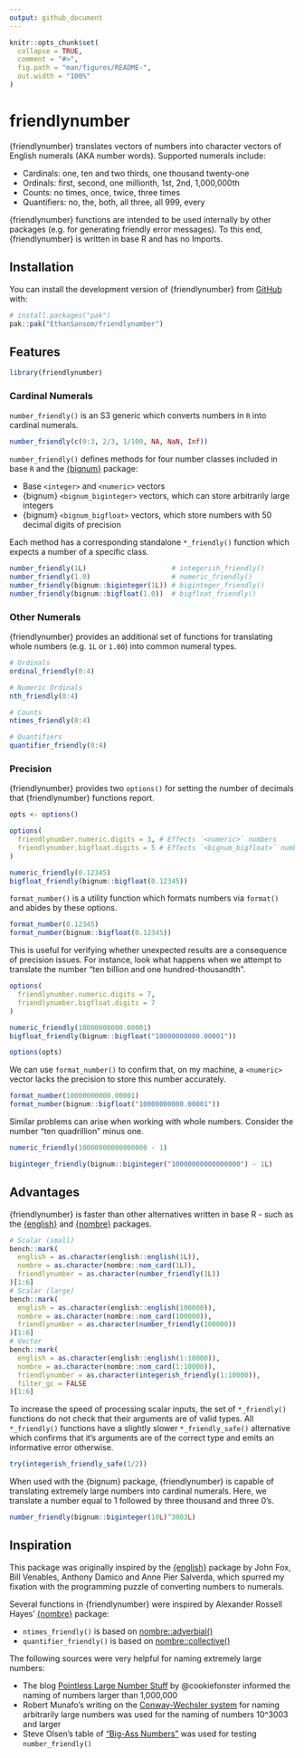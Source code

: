 ```yaml
---
output: github_document
---
```


<!-- README.md is generated from README.Rmd. Please edit that file -->

```r
knitr::opts_chunk$set(
  collapse = TRUE,
  comment = "#>",
  fig.path = "man/figures/README-",
  out.width = "100%"
)
```

# friendlynumber

<!-- badges: start -->
<!-- badges: end -->

{friendlynumber} translates vectors of numbers into character vectors of 
English numerals (AKA number words). Supported numerals include:

* Cardinals: one, ten and two thirds, one thousand twenty-one
* Ordinals: first, second, one millionth, 1st, 2nd, 1,000,000th
* Counts: no times, once, twice, three times
* Quantifiers: no, the, both, all three, all 999, every

{friendlynumber} functions are intended to be used internally by other packages
(e.g. for generating friendly error messages). To this end, {friendlynumber} is
written in base R and has no Imports.

## Installation

You can install the development version of {friendlynumber} from [GitHub](https://github.com/) with:

``` r
# install.packages("pak")
pak::pak("EthanSansom/friendlynumber")
```

## Features

```r
library(friendlynumber)
```

### Cardinal Numerals

`number_friendly()` is an S3 generic which converts numbers in `R` into cardinal numerals.

```r
number_friendly(c(0:3, 2/3, 1/100, NA, NaN, Inf))
```

`number_friendly()` defines methods for four number classes included in base `R` 
and the [{bignum}](https://davidchall.github.io/bignum/) package:

* Base `<integer>` and `<numeric>` vectors
* {bignum} `<bignum_biginteger>` vectors, which can store arbitrarily large integers
* {bignum} `<bignum_bigfloat>` vectors, which store numbers with 50 decimal digits of precision

Each method has a corresponding standalone `*_friendly()` function which expects 
a number of a specific class.

```r
number_friendly(1L)                     # integerish_friendly()
number_friendly(1.0)                    # numeric_friendly()
number_friendly(bignum::biginteger(1L)) # biginteger_friendly()
number_friendly(bignum::bigfloat(1.0))  # bigfloat_friendly()
```

### Other Numerals

{friendlynumber} provides an additional set of functions for translating whole
numbers (e.g. `1L` or `1.00`) into common numeral types.

```r
# Ordinals
ordinal_friendly(0:4)

# Numeric Ordinals
nth_friendly(0:4)

# Counts
ntimes_friendly(0:4)

# Quantifiers
quantifier_friendly(0:4)
```

### Precision

{friendlynumber} provides two `options()` for setting the number of decimals
that {friendlynumber} functions report.

```r
opts <- options()
```

```r
options(
  friendlynumber.numeric.digits = 3, # Effects `<numeric>` numbers
  friendlynumber.bigfloat.digits = 5 # Effects `<bignum_bigfloat>` numbers
)

numeric_friendly(0.12345)
bigfloat_friendly(bignum::bigfloat(0.12345))
```

`format_number()` is a utility function which formats numbers via `format()` and
abides by these options.

```r
format_number(0.12345)
format_number(bignum::bigfloat(0.12345))
```

This is useful for verifying whether unexpected results are a consequence of
precision issues. For instance, look what happens when we attempt to translate
the number "ten billion and one hundred-thousandth".

```r
options(
  friendlynumber.numeric.digits = 7, 
  friendlynumber.bigfloat.digits = 7
)

numeric_friendly(10000000000.00001)
bigfloat_friendly(bignum::bigfloat("10000000000.00001"))
```

```r
options(opts)
```

We can use `format_number()` to confirm that, on my machine, a `<numeric>` 
vector lacks the precision to store this number accurately.

```r
format_number(10000000000.00001)
format_number(bignum::bigfloat("10000000000.00001"))
```

Similar problems can arise when working with whole numbers. Consider the number
"ten quadrillion" minus one.

```r
numeric_friendly(10000000000000000 - 1)
```

```r
biginteger_friendly(bignum::biginteger("10000000000000000") - 1L)
```

## Advantages

{friendlynumber} is faster than other alternatives written in base R - such as
the [{english}](https://cran.r-project.org/web/packages/english/index.html) and 
[{nombre}](https://nombre.rossellhayes.com/) packages.

```r
# Scalar (small)
bench::mark(
  english = as.character(english::english(1L)),
  nombre = as.character(nombre::nom_card(1L)),
  friendlynumber = as.character(number_friendly(1L))
)[1:6]
# Scalar (large)
bench::mark(
  english = as.character(english::english(100000)),
  nombre = as.character(nombre::nom_card(100000)),
  friendlynumber = as.character(number_friendly(100000))
)[1:6]
# Vector
bench::mark(
  english = as.character(english::english(1:10000)),
  nombre = as.character(nombre::nom_card(1:10000)),
  friendlynumber = as.character(integerish_friendly(1:10000)),
  filter_gc = FALSE
)[1:6]
```

To increase the speed of processing scalar inputs, the set of `*_friendly()` 
functions do not check that their arguments are of valid types. All
`*_friendly()` functions have a slightly slower `*_friendly_safe()` 
alternative which confirms that it's arguments are of the correct type and 
emits an informative error otherwise.

```r
try(integerish_friendly_safe(1/2))
```

When used with the {bignum} package, {friendlynumber} is capable of translating
extremely large numbers into cardinal numerals. Here, we translate a number equal
to 1 followed by three thousand and three 0's.

```r
number_friendly(bignum::biginteger(10L)^3003L)
```

## Inspiration

This package was originally inspired by the [{english}](https://cran.r-project.org/web/packages/english/index.html)
package by John Fox, Bill Venables, Anthony Damico and Anne Pier Salverda, which 
spurred my fixation with the programming puzzle of converting numbers to 
numerals.

Several functions in {friendlynumber} were inspired by Alexander Rossell Hayes'
[{nombre}](https://nombre.rossellhayes.com/) package:

* `ntimes_friendly()` is based on [nombre::adverbial()](https://nombre.rossellhayes.com/reference/adverbial.html)
* `quantifier_friendly()` is based on [nombre::collective()](https://nombre.rossellhayes.com/reference/collective.html)

The following sources were very helpful for naming extremely large numbers:

* The blog [Pointless Large Number Stuff](https://sites.google.com/site/pointlesslargenumberstuff/home/1/extendedillions1) by @cookiefonster informed the naming of numbers larger than 1,000,000
* Robert Munafo's writing on the [Conway-Wechsler system](https://www.mrob.com/pub/math/largenum.html#conway-wechsler) for
naming arbitrarily large numbers was used for the naming of numbers 10^3003 and larger
* Steve Olsen's table of ["Big-Ass Numbers"](https://www.olsenhome.com/bignumbers/) was used for testing `number_friendly()`
